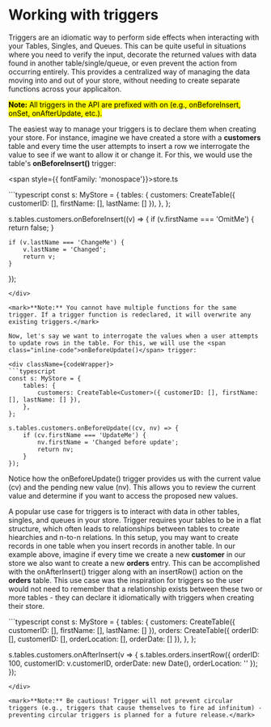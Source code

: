 
# Working with triggers

Triggers are an idiomatic way to perform side effects when interacting with your <span class="inline-code">Tables</span>, <span class="inline-code">Singles</span>, and <span class="inline-code">Queues</span>. This can be quite useful in situations where you need to verify the input, decorate the returned values
with data found in another table/single/queue, or even prevent the action from occurring entirely. This provides a centralized way of managing the data moving into and out of your store, without needing to create separate functions across
your applicaiton.

<mark>**Note:** All triggers in the API are prefixed with <span class="inline-code">on</span> (e.g., <span class="inline-code">onBeforeInsert</span>, <span class="inline-code">onSet</span>, <span class="inline-code">onAfterUpdate</span>, etc.).</mark>

The easiest way to manage your triggers is to declare them when creating your store. For instance, imagine we have created a store with a **customers** table and every time the user attempts to insert a row we interrogate the value
to see if we want to allow it or change it. For this, we would use the table's **onBeforeInsert()** trigger:

<span style={{ fontFamily: 'monospace'}}>store.ts</span>

<div className={codeWrapper}>
```typescript
const s: MyStore = {
    tables: {
        customers: CreateTable<Customer>({ customerID: [], firstName: [], lastName: [] }),
    },
};

s.tables.customers.onBeforeInsert((v) => {
    if (v.firstName === 'OmitMe') {
        return false;
    }

    if (v.lastName === 'ChangeMe') {
        v.lastName = 'Changed';
        return v;
    }
});

```
</div>

<mark>**Note:** You cannot have multiple functions for the same trigger. If a trigger function is redeclared, it will overwrite any existing triggers.</mark>

Now, let's say we want to interrogate the values when a user attempts to update rows in the table. For this, we will use the <span class="inline-code">onBeforeUpdate()</span> trigger:

<div className={codeWrapper}>
```typescript
const s: MyStore = {
    tables: {
        customers: CreateTable<Customer>({ customerID: [], firstName: [], lastName: [] }),
    },
};

s.tables.customers.onBeforeUpdate((cv, nv) => {
    if (cv.firstName === 'UpdateMe') {
        nv.firstName = 'Changed before update';
        return nv;
    }
});
```
</div>

Notice how the <span class="inline-code">onBeforeUpdate()</span> trigger provides us with the current value (<span class="inline-code">cv</span>) and the pending new value (<span class="inline-code">nv</span>). This allows you to review the current value and determine if you want to access the proposed
new values.

A popular use case for triggers is to interact with data in other tables, singles, and queues in your store. Trigger requires your tables to be in a flat structure, which often leads to relationships between tables
to create hiearchies and n-to-n relations. In this setup, you may want to create records in one table when you insert records in another table. In our example above, imagine if every time we create a new **customer** in our
store we also want to create a new **orders** entry. This can be accomplished with the <span class="inline-code">onAfterInsert()</span> trigger along with an <span class="inline-code">insertRow()</span> action on the **orders** table. This use case was the inspiration for triggers so the
user would not need to remember that a relationship exists between these two or more tables - they can declare it idiomatically with triggers when creating their store.


<div className={codeWrapper}>
```typescript
const s: MyStore = {
    tables: {
        customers: CreateTable<Customer>({ customerID: [], firstName: [], lastName: [] }),
        orders: CreateTable<Order>({ orderID: [], customerID: [], orderLocation: [], orderDate: [] }),
    },
};

s.tables.customers.onAfterInsert(v => {
    s.tables.orders.insertRow({ orderID: 100, customerID: v.customerID, orderDate: new Date(), orderLocation: '' });
});
```
</div>

<mark>**Note:** Be cautious! Trigger will not prevent circular triggers (e.g., triggers that cause themselves to fire ad infinitum) - preventing circular triggers is planned for a future release.</mark>
